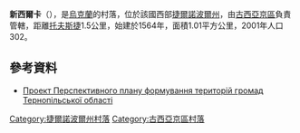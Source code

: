 {{coord|49|15|10|N|26|6|18|E|scale:30000|display=title}}

'''新西爾卡'''（{{lang-uk|Новосілка}}），是[[烏克蘭|烏克蘭]]的村落，位於該國西部[[捷爾諾波爾州|捷爾諾波爾州]]，由[[古西亞京區|古西亞京區]]負責管轄，距離[[托夫斯捷_(古西亞京區)|托夫斯捷]]1.5公里，始建於1564年，面積1.01平方公里，2001年人口302。

==參考資料==
*[http://www.obl-rada.te.ua/diyalnist/novyny/do-uvahy-krayan-do-oblasnoyi-rady-nadiyshov-proekt-perspektyvnoho-planu-14072015.html Проект Перспективного плану формування територій громад Тернопільської області] {{Wayback|url=http://www.obl-rada.te.ua/diyalnist/novyny/do-uvahy-krayan-do-oblasnoyi-rady-nadiyshov-proekt-perspektyvnoho-planu-14072015.html |date=20150924054433 }}

{{DEFAULTSORT:Новосілка}}
[[Category:捷爾諾波爾州村落|Category:捷爾諾波爾州村落]]
[[Category:古西亞京區村落|Category:古西亞京區村落]]


{{Ternopil-geo-stub}}